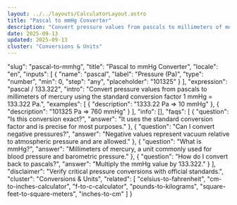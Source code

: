 ```yaml
---
layout: ../../layouts/CalculatorLayout.astro
title: "Pascal to mmHg Converter"
description: "Convert pressure values from pascals to millimeters of mercury using the standard conversion factor 1 mmHg = 133.322 Pa."
date: 2025-09-13
updated: 2025-09-13
cluster: "Conversions & Units"
---
```


  "slug": "pascal-to-mmhg",
  "title": "Pascal to mmHg Converter",
  "locale": "en",
  "inputs": [
    {
      "name": "pascal",
      "label": "Pressure (Pa)",
      "type": "number",
      "min": 0,
      "step": "any",
      "placeholder": "101325"
    }
  ],
  "expression": "pascal / 133.322",
  "intro": "Convert pressure values from pascals to millimeters of mercury using the standard conversion factor 1 mmHg = 133.322 Pa.",
  "examples": [
    {
      "description": "1333.22 Pa ⇒ 10 mmHg"
    },
    {
      "description": "101325 Pa ⇒ 760 mmHg"
    }
  ],
  "info": [],
  "faqs": [
    {
      "question": "Is this conversion exact?",
      "answer": "It uses the standard conversion factor and is precise for most purposes."
    },
    {
      "question": "Can I convert negative pressures?",
      "answer": "Negative values represent vacuum relative to atmospheric pressure and are allowed."
    },
    {
      "question": "What is mmHg?",
      "answer": "Millimeters of mercury, a unit commonly used for blood pressure and barometric pressure."
    },
    {
      "question": "How do I convert back to pascals?",
      "answer": "Multiply the mmHg value by 133.322."
    }
  ],
  "disclaimer": "Verify critical pressure conversions with official standards.",
  "cluster": "Conversions & Units",
  "related": [
    "celsius-to-fahrenheit",
    "cm-to-inches-calculator",
    "f-to-c-calculator",
    "pounds-to-kilograms",
    "square-feet-to-square-meters",
    "inches-to-cm"
  ]
}

<Calculator schema={schema} />
